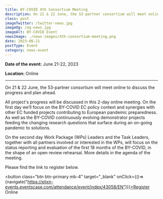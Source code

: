 ```yaml
---
title: BY-COVID 4th Consortium Meeting
description: On 21 & 22 June, the 53-partner consortium will meet online to discuss the progress and plan ahead 
class: post
imageTwitter: /twitter-news.jpg
imageOg: /og-news.jpg
imageAlt: BY-COVID Event
newsImage: ./news-images/4th-consortium-meeting.png
date: 2023-06-21
postType: Event
category: news-event
---
```



**Date of the event:** June 21-22, 2023
 
**Location:** Online

<hr />

On 21 & 22 June, the 53-partner consortium will meet online to discuss the progress and plan ahead.

All project's progress will be discussed in this 2-day online meeting. On the first day we’ll focus on the BY-COVID EC policy context and synergies with other EC funded projects contributing to European pandemic preparedness.  As well as the BY-COVID continuously evolving demonstrator projects feeding the changing research questions that surface during an on-going pandemic to solutions.

On the second day  Work Package (WPs) Leaders and the Task Leaders, together with all partners involved or interested in the WPs, will focus on the status reporting and evaluation of the first 18 months of the BY-COVID, in the shape of an open review rehearsal.
More details in the agenda of the meeting.

Please find the link to register below.

<button class="btn btn-primary mb-4" target="_blank" onClick={()=>{navigate("https://elixir-events.eventscase.com/attendance/event/index/43058/EN")}}>Register Online</button>



